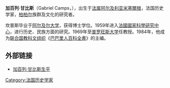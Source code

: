 '''加百列·甘比斯'''（Gabriel Camps，{{Bd|1927年|5月20日|2002年|9月7日|}}），出生于[[法属阿尔及利亚|法属阿尔及利亚]][[米塞爾根|米塞爾根]]，法国历史学家，[[柏柏尔人|柏柏尔]]族群及文化的研究者。

坎普斯毕业于[[阿尔及尔大学|阿尔及尔大学]]，获得博士学位。1959年进入[[法國國家科學研究中心|法國國家科學研究中心]]，进行历史、民族方面的研究。1969年至[[普罗旺斯大学|普罗旺斯大学]]任教授。1984年，他成为[[联合国教科文组织|联合国教科文组织]]《[[巴巴里人百科全書|巴巴里人百科全書]]》的主编。

==外部链接==
* [http://www.bibliomonde.com/pages/fiche-auteur.php3?id_auteur=138 加百列·甘比斯生平]{{Wayback|url=http://www.bibliomonde.com/pages/fiche-auteur.php3?id_auteur=138 |date=20071031110311 }}

{{normdaten}}
{{DEFAULTSORT:camps}}
[[Category:法国历史学家|Category:法国历史学家]]
{{france-bio-stub}}